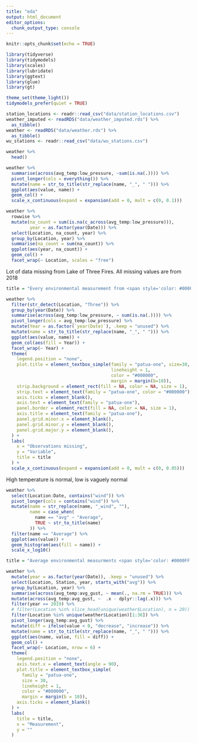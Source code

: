 ```yaml
---
title: "eda"
output: html_document
editor_options: 
  chunk_output_type: console
---
```


```r
knitr::opts_chunk$set(echo = TRUE)

library(tidyverse)
library(tidymodels)
library(scales)
library(lubridate)
library(ggtext)
library(glue)
library(gt)

theme_set(theme_light())
tidymodels_prefer(quiet = TRUE)
```


```r
station_locations <- readr::read_csv("data/station_locations.csv")
weather_imputed <- readRDS("data/weather_imputed.rds") %>% 
  as_tibble()
weather <- readRDS("data/weather.rds") %>% 
  as_tibble()
wu_stations <- readr::read_csv("data/wu_stations.csv")
```

```r
weather %>% 
  head()
```

```r
weather %>% 
  summarise(across(avg_temp:low_pressure, ~sum(is.na(.)))) %>% 
  pivot_longer(cols = everything()) %>% 
  mutate(name = str_to_title(str_replace(name, "_", " "))) %>% 
  ggplot(aes(value, name)) +
  geom_col() +
  scale_x_continuous(expand = expansion(add = 0, mult = c(0, 0.1))) 
```

```r
weather %>% 
  rowwise %>% 
  mutate(na_count = sum(is.na(c_across(avg_temp:low_pressure))),
         year = as.factor(year(Date))) %>% 
  select(Location, na_count, year) %>% 
  group_by(Location, year) %>% 
  summarise(na_count = sum(na_count)) %>% 
  ggplot(aes(year, na_count)) +
  geom_col() +
  facet_wrap(~ Location, scales = "free")
```

Lot of data missing from Lake of Three Fires. All missing values are from 2018

```r
title = "Every environmental measurement from <span style='color: #0000FF'>the Lake of Three Fires</span> was missing in 2018"

weather %>% 
  filter(str_detect(Location, "Three")) %>% 
  group_by(year(Date)) %>% 
  summarise(across(avg_temp:low_pressure, ~ sum(is.na(.)))) %>% 
  pivot_longer(cols = avg_temp:low_pressure) %>% 
  mutate(Year = as.factor(`year(Date)`), .keep = "unused") %>% 
  mutate(name = str_to_title(str_replace(name, "_", " "))) %>% 
  ggplot(aes(value, name)) +
  geom_col(aes(fill = Year)) +
  facet_wrap(~ Year) +
  theme(
    legend.position = "none",
    plot.title = element_textbox_simple(family = "patua-one", size=30,
                                        lineheight = 1,
                                        color = "#000000",
                                        margin = margin(b=10)),
    strip.background = element_rect(fill = NA, color = NA, size = 1),
    strip.text = element_text(family = "patua-one", color = "#000000"),
    axis.ticks = element_blank(),
    axis.text = element_text(family = "patua-one"), 
    panel.border = element_rect(fill = NA, color = NA, size = 1),
    axis.title = element_text(family = "patua-one"),
    panel.grid.minor.x = element_blank(),
    panel.grid.minor.y = element_blank(),
    panel.grid.major.y = element_blank(),
  ) +
  labs(
    x = "Observations missing",
    y = "Variable",
    title = title
  ) +
  scale_x_continuous(expand = expansion(add = 0, mult = c(0, 0.05)))
```

High temperature is normal, low is vaguely normal

```r
weather %>% 
  select(Location:Date, contains("wind")) %>% 
  pivot_longer(cols = contains("wind")) %>% 
  mutate(name = str_replace(name, "_wind", ""),
         name = case_when(
           name == "avg" ~ "Average",
           TRUE ~ str_to_title(name)
         )) %>% 
  filter(name == "Average") %>% 
  ggplot(aes(value)) +
  geom_histogram(aes(fill = name)) + 
  scale_x_log10()

```

```r

title = "Average environmental measurments <span style='color: #0000FF'>generally decreased</span> between 2018 and 2019."

weather %>% 
  mutate(year = as.factor(year(Date)), .keep = "unused") %>% 
  select(Location, Station, year, starts_with("avg")) %>% 
  group_by(Location, year) %>% 
  summarise(across(avg_temp:avg_gust, ~ mean(., na.rm = TRUE))) %>% 
  mutate(across(avg_temp:avg_gust, ~  .x - dplyr::lag(.x))) %>% 
  filter(year == 2019) %>% 
  # filter(Location %in% slice_head(unique(weather$Location), n = 20)) %>% 
  filter(Location %in% unique(weather$Location)[1:36]) %>% 
  pivot_longer(avg_temp:avg_gust) %>% 
  mutate(diff = ifelse(value < 0, "decrease", "increase")) %>% 
  mutate(name = str_to_title(str_replace(name, "_", " "))) %>% 
  ggplot(aes(name, value, fill = diff)) +
  geom_col() +
  facet_wrap(~ Location, nrow = 6) +
  theme(
    legend.position = "none",
    axis.text.x = element_text(angle = 90),
    plot.title = element_textbox_simple(
      family = "patua-one",
      size = 30,
      lineheight = 1,
      color = "#000000",
      margin = margin(b = 10)),
    axis.ticks = element_blank()
  ) + 
  labs(
    title = title,
    x = "Measurement",
    y = ""
  )
```

